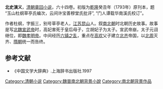 '''北史演义'''，[[清朝|清朝]][[章回小说|章回小说]]，六十四卷。初版为[[乾隆|乾隆]]癸丑年（1793年）原刊本，题 “玉山杜纲草亭氏编次，云间许宝善穆堂氏批评”, “门人谭载华南溪氏校订”。

作者杜纲，字振三，别号草亭老人，[[江苏|江苏]][[昆山|昆山]]人。叙[[南北朝|南北朝]]时北朝历史故事。故事是写[[北魏|北魏]][[魏宣武帝|宣武帝]]时，高妃害死于皇后母子，立胡妃子为太子。宣武帝崩，太子元诩继位，即[[魏孝明帝|魏孝明帝]]。中间经历[[六镇之乱|六镇之乱]]，重点在[[高欢|高欢]]父子建立[[北齐|北齐]]帝国，以[[北周|北周]]灭齐、[[隋朝|隋朝]]统一而告终。
==参考文献==
*《中国文学大辞典》.上海辞书出版社.1997
{{丁日昌禁书单}}
{{DEFAULTSORT:B}}
[[Category:清朝小说|Category:清朝小说]]
[[Category:魏晉南北朝背景小說|Category:魏晉南北朝背景小說]]
[[Category:南北朝背景作品|Category:南北朝背景作品]]